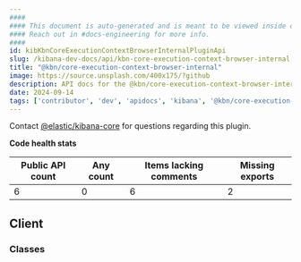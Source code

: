 ```yaml
---
####
#### This document is auto-generated and is meant to be viewed inside our experimental, new docs system.
#### Reach out in #docs-engineering for more info.
####
id: kibKbnCoreExecutionContextBrowserInternalPluginApi
slug: /kibana-dev-docs/api/kbn-core-execution-context-browser-internal
title: "@kbn/core-execution-context-browser-internal"
image: https://source.unsplash.com/400x175/?github
description: API docs for the @kbn/core-execution-context-browser-internal plugin
date: 2024-09-14
tags: ['contributor', 'dev', 'apidocs', 'kibana', '@kbn/core-execution-context-browser-internal']
---
```




Contact [@elastic/kibana-core](https://github.com/orgs/elastic/teams/kibana-core) for questions regarding this plugin.

**Code health stats**

| Public API count  | Any count | Items lacking comments | Missing exports |
|-------------------|-----------|------------------------|-----------------|
| 6 | 0 | 6 | 2 |

## Client

### Classes
<DocDefinitionList data={kbnCoreExecutionContextBrowserInternalObj.client.classes}/>

